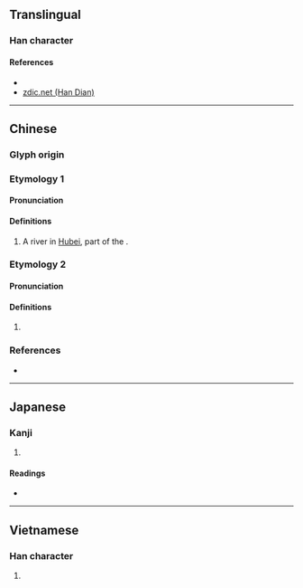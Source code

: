 {{character info/new}}
{{also|涢}}
==Translingual==

===Han character===
{{Han char|rn=85|rad=水|as=10|sn=13|four=36186|canj=ERBC|ids=⿰氵員}}

====References====
* {{Han ref|kx=0641.010|dkj=17980|dj=1048.090|hdz=31698.130|uh=6EB3|ud=28339|bh=DE65|bd=56933}}
* [http://www.zdic.net/z/1d/js/6DA2.htm zdic.net (Han Dian)]

----

==Chinese==
{{zh-forms|s=涢|alt=𣺪}}

===Glyph origin===
{{Han etym}}

===Etymology 1===
{{zh-wp|zh:溳水}}

====Pronunciation====
{{zh-pron
|m=yún
|c=wan4
|mc=1
|oc=2
|cat=pn
}}

====Definitions====
{{zh-hanzi}}

# {{zh-div|水}} A river in [[Hubei]], part of the {{w|Han River (Shaanxi and Hubei)|Han River}}.

===Etymology 2===

====Pronunciation====
{{zh-pron
|m=yǔn
|c=
|mc=2
|oc=1
|cat=
}}

====Definitions====
{{zh-hanzi}}

# {{zh-only|濜溳}}

===References===
* {{R:twedu|C06333}}

----

==Japanese==

===Kanji===
{{ja-kanji|grade=|rs=水10}}

# {{defn|lang=ja|sort=水10}}

====Readings====
* {{ja-readings|on=[[うん]] (un), [[いん]] (in)|kun=}}

----

==Vietnamese==

===Han character===
{{vi-hantu|rs=水10|[[vờn]]}}

# {{defn|lang=vi|sort=水10}}